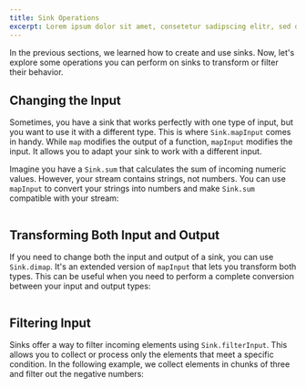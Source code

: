 ```yaml
---
title: Sink Operations
excerpt: Lorem ipsum dolor sit amet, consetetur sadipscing elitr, sed diam nonumy eirmod tempor invidunt ut labore.
---
```


In the previous sections, we learned how to create and use sinks. Now, let's explore some operations you can perform on sinks to transform or filter their behavior.

## Changing the Input

Sometimes, you have a sink that works perfectly with one type of input, but you want to use it with a different type. This is where `Sink.mapInput` comes in handy. While `map` modifies the output of a function, `mapInput` modifies the input. It allows you to adapt your sink to work with a different input.

Imagine you have a `Sink.sum` that calculates the sum of incoming numeric values. However, your stream contains strings, not numbers. You can use `mapInput` to convert your strings into numbers and make `Sink.sum` compatible with your stream:

```ts file=<rootDir>/src/streaming/sink/operations/mapInput.ts

```

## Transforming Both Input and Output

If you need to change both the input and output of a sink, you can use `Sink.dimap`. It's an extended version of `mapInput` that lets you transform both types. This can be useful when you need to perform a complete conversion between your input and output types:

```ts file=<rootDir>/src/streaming/sink/operations/dimap.ts

```

## Filtering Input

Sinks offer a way to filter incoming elements using `Sink.filterInput`. This allows you to collect or process only the elements that meet a specific condition. In the following example, we collect elements in chunks of three and filter out the negative numbers:

```ts file=<rootDir>/src/streaming/sink/operations/filterInput.ts

```
